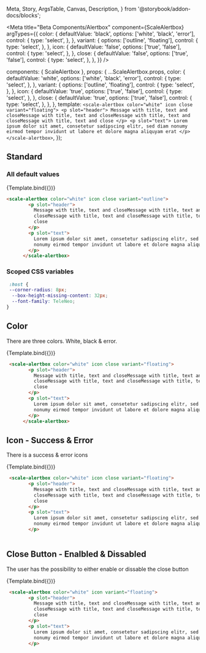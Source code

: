   Meta,
  Story,
  ArgsTable,
  Canvas,
  Description,
} from '@storybook/addon-docs/blocks';

<Meta
  title="Beta Components/Alertbox"
  component={ScaleAlertbox}
  argTypes={{
    color: {
      defaultValue: 'black',
      options: ['white', 'black', 'error'],
      control: {
        type: 'select',
      },
    },
    variant: {
      options: ['outline', 'floating'],
      control: {
        type: 'select',
      },
    },
    icon: {
      defaultValue: 'false',
      options: ['true', 'false'],
      control: {
        type: 'select',
      },
    },
    close: {
      defaultValue: 'false',
      options: ['true', 'false'],
      control: {
        type: 'select',
      },
    },
  }}
/>

  components: { ScaleAlertbox },
  props: {
    ...ScaleAlertbox.props,
    color: {
      defaultValue: 'white',
      options: ['white', 'black', 'error'],
      control: {
        type: 'select',
      },
    },
    variant: {
      options: ['outline', 'floating'],
      control: {
        type: 'select',
      },
    },
    icon: {
      defaultValue: 'true',
      options: ['true', 'false'],
      control: {
        type: 'select',
      },
    },
    close: {
      defaultValue: 'true',
      options: ['true', 'false'],
      control: {
        type: 'select',
      },
    },
  },
  template: `
      <scale-alertbox color="white" icon close variant="floating">
        <p slot="header">
          Message with title, text and closeMessage with title, text and
          closeMessage with title, text and closeMessage with title, text and
          close
        </p>
        <p slot="text">
          Lorem ipsum dolor sit amet, consetetur sadipscing elitr, sed diam
          nonumy eirmod tempor invidunt ut labore et dolore magna aliquyam erat
        </p>
      </scale-alertbox>
  `,
});

## Standard
### All default values

<Canvas withSource="none">
  <Story
    name="Standard"
    args={{
    }}
  >
    {Template.bind({})}
  </Story>
</Canvas>

<ArgsTable story="Standard" />

```html
<scale-alertbox color="white" icon close variant="outline">
        <p slot="header">
          Message with title, text and closeMessage with title, text and
          closeMessage with title, text and closeMessage with title, text and
          close
        </p>
        <p slot="text">
          Lorem ipsum dolor sit amet, consetetur sadipscing elitr, sed diam
          nonumy eirmod tempor invidunt ut labore et dolore magna aliquyam erat
        </p>
      </scale-alertbox>
```



### Scoped CSS variables

```css
 :host {
 --corner-radius: 8px;
  --box-height-missing-content: 32px;
  --font-family: TeleNeo;
}
```


## Color
There are three colors. White, black & error.

<Canvas withSource="none">
  <Story
    name="Colors"
    args={{
      color: "error",
    }}
  >
    {Template.bind({})}
  </Story>
</Canvas>

```html
 <scale-alertbox color="white" icon close variant="floating">
        <p slot="header">
          Message with title, text and closeMessage with title, text and
          closeMessage with title, text and closeMessage with title, text and
          close
        </p>
        <p slot="text">
          Lorem ipsum dolor sit amet, consetetur sadipscing elitr, sed diam
          nonumy eirmod tempor invidunt ut labore et dolore magna aliquyam erat
        </p>
      </scale-alertbox>
```

## Icon - Success & Error
There is a success & error icons 

<Canvas withSource="none">
  <Story
    name="Colors"
    args={{
      color: "error",
    }}
  >
    {Template.bind({})}
  </Story>
</Canvas>

```html
 <scale-alertbox color="white" icon close variant="floating">
        <p slot="header">
          Message with title, text and closeMessage with title, text and
          closeMessage with title, text and closeMessage with title, text and
          close
        </p>
        <p slot="text">
          Lorem ipsum dolor sit amet, consetetur sadipscing elitr, sed diam
          nonumy eirmod tempor invidunt ut labore et dolore magna aliquyam erat
        </p>
     
```


## Close Button - Enalbled & Dissabled

The user has the possibility to either enable or dissable the close button

<Canvas withSource="none">
  <Story
    name="Colors"
    args={{
      color: "error",
      close: false,
    }}
  >
    {Template.bind({})}
  </Story>
</Canvas>

```html
 <scale-alertbox color="white" icon variant="floating">
        <p slot="header">
          Message with title, text and closeMessage with title, text and
          closeMessage with title, text and closeMessage with title, text and
          close
        </p>
        <p slot="text">
          Lorem ipsum dolor sit amet, consetetur sadipscing elitr, sed diam
          nonumy eirmod tempor invidunt ut labore et dolore magna aliquyam erat
        </p>
     
```

